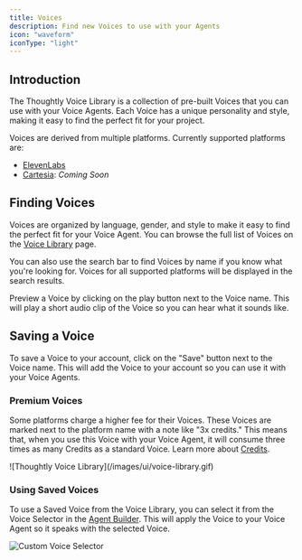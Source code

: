 ```yaml
---
title: Voices
description: Find new Voices to use with your Agents
icon: "waveform"
iconType: "light"
---
```


## Introduction

The Thoughtly Voice Library is a collection of pre-built Voices that you can use with your Voice Agents. Each Voice has a unique personality and style, making it easy to find the perfect fit for your project.

Voices are derived from multiple platforms. Currently supported platforms are:

- [ElevenLabs](https://elevenlabs.com)
- [Cartesia](https://cartesia.com): *Coming Soon*

## Finding Voices

Voices are organized by language, gender, and style to make it easy to find the perfect fit for your Voice Agent. You can browse the full list of Voices on the [Voice Library](https://app.thought.ly/voice) page.

You can also use the search bar to find Voices by name if you know what you're looking for. Voices for all supported platforms will be displayed in the search results.

Preview a Voice by clicking on the play button next to the Voice name. This will play a short audio clip of the Voice so you can hear what it sounds like.

## Saving a Voice

To save a Voice to your account, click on the "Save" button next to the Voice name. This will add the Voice to your account so you can use it with your Voice Agents.

### Premium Voices

Some platforms charge a higher fee for their Voices. These Voices are marked next to the platform name with a note like "3x credits." This means that, when you use this Voice with your Voice Agent, it will consume three times as many Credits as a standard Voice. Learn more about [Credits](/platform/billing).

<Frame>
    ![Thoughtly Voice Library](/images/ui/voice-library.gif)
</Frame>

### Using Saved Voices

To use a Saved Voice from the Voice Library, you can select it from the Voice Selector in the [Agent Builder](/build/agent-builder/configuration). This will apply the Voice to your Voice Agent so it speaks with the selected Voice.

![Custom Voice Selector](/images/ui/custom-voice-selector.gif)
